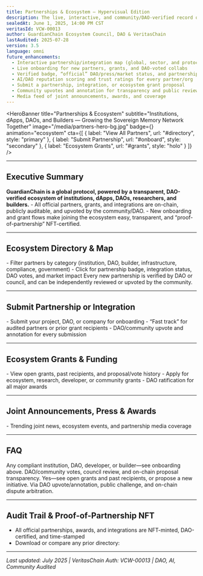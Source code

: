```yaml
---
title: Partnerships & Ecosystem — Hypervisual Edition
description: The live, interactive, and community/DAO-verified record of all GuardianChain integrations, institutional partners, ecosystem grants, and on-chain collaborations.
sealedAt: June 1, 2025, 14:00 PM CST
veritasId: VCW-00013
author: GuardianChain Ecosystem Council, DAO & VeritasChain
lastAudited: 2025-07-28
version: 3.5
language: omni
future_enhancements:
  - Interactive partnership/integration map (global, sector, and protocol overlays)
  - Live onboarding for new partners, grants, and DAO-voted collabs
  - Verified badge, “official” DAO/press/market status, and partnership NFT
  - AI/DAO reputation scoring and trust ratings for every partner/org
  - Submit a partnership, integration, or ecosystem grant proposal
  - Community upvotes and annotation for transparency and public review
  - Media feed of joint announcements, awards, and coverage
---
```


<HeroBanner
  title="Partnerships & Ecosystem"
  subtitle="Institutions, dApps, DAOs, and Builders — Growing the Sovereign Memory Network Together"
  image="/media/partners-hero-bg.jpg"
  badge={<VeritasBadge id="VCW-00013" />}
  animation="ecosystem"
  cta={[
    { label: "View All Partners", url: "#directory", style: "primary" },
    { label: "Submit Partnership", url: "#onboard", style: "secondary" },
    { label: "Ecosystem Grants", url: "#grants", style: "holo" }
  ]}
/>

<UtilityBar>
  <SectionTOC sticky scrollSpy animation="fade-in" />
  <QuickActions>
    <CopyButton text="guardian-global.com/whitepaper/partners" />
    <ShareMenu platforms={["twitter", "linkedin", "telegram", "farcaster", "email"]} />
    <PDFExport />
    <VoiceToggle />
    <ThemeToggle />
    <TranslateMenu languages={["en", "es", "zh", "de", "fr", "ar", "hi", "jp"]} />
    <TextSizeToggle />
  </QuickActions>
</UtilityBar>

---

## <span id="executive-summary">Executive Summary <InfoIcon /></span>
<Callout type="impact" icon="🤝">
  <b>GuardianChain is a global protocol, powered by a transparent, DAO-verified ecosystem of institutions, dApps, DAOs, researchers, and builders.</b>
</Callout>
- All official partners, grants, and integrations are on-chain, publicly auditable, and upvoted by the community/DAO.
- New onboarding and grant flows make joining the ecosystem easy, transparent, and “proof-of-partnership” NFT-certified.

---

## <span id="directory">Ecosystem Directory & Map <WorldIcon /></span>
<PartnerMap interactive />
- Filter partners by category (institution, DAO, builder, infrastructure, compliance, government)
- Click for partnership badge, integration status, DAO votes, and market impact

<Callout type="pro" icon="🌎">
  Every new partnership is verified by DAO or council, and can be independently reviewed or upvoted by the community.
</Callout>

---

## <span id="onboard">Submit Partnership or Integration <OnboardIcon /></span>
<PartnershipOnboardForm />
- Submit your project, DAO, or company for onboarding
- “Fast track” for audited partners or prior grant recipients
- DAO/community upvote and annotation for every submission

---

## <span id="grants">Ecosystem Grants & Funding <GrantIcon /></span>
<GrantsShowcase />
- View open grants, past recipients, and proposal/vote history
- Apply for ecosystem, research, developer, or community grants
- DAO ratification for all major awards

---

## <span id="media">Joint Announcements, Press & Awards <MediaIcon /></span>
<MediaFeed />
- Trending joint news, ecosystem events, and partnership media coverage

---

## <span id="faq">FAQ <HelpIcon /></span>
<FAQ>
  <Question q="Who can partner with GuardianChain?">Any compliant institution, DAO, developer, or builder—see onboarding above.</Question>
  <Question q="How are partners selected or verified?">DAO/community votes, council review, and on-chain proposal transparency.</Question>
  <Question q="Can I get funding for my dApp or integration?">Yes—see open grants and past recipients, or propose a new initiative.</Question>
  <Question q="How are disputes or transparency issues handled?">Via DAO upvote/annotation, public challenge, and on-chain dispute arbitration.</Question>
</FAQ>

---

## <span id="audit">Audit Trail & Proof-of-Partnership NFT <AuditIcon /></span>
- All official partnerships, awards, and integrations are NFT-minted, DAO-certified, and time-stamped
- Download or compare any prior directory: <AuditTrail doc="partners" />

---

_Last updated: July 2025 | VeritasChain Auth: VCW-00013 | DAO, AI, Community Audited_
